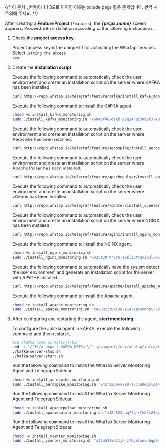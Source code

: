{/* 이 문서 넘버링이 1 1 3으로 이어진 이유는 xclude page 활용 문제입니다. 번역 시 주의해 주세요. */}

After creating a **Feature Project** (<code class='Features'>Features</code>), the ***{props.name}*** screen appears. Proceed with installation according to the following instructions. 

1. Check the **project access key**. 

   Project access key is the unique ID for activating the WhaTap services. Select <code class='my'>Getting the access key</code>. 

2. Create the **installation script**. 

   <InDoc pages="kafka-introduction">

   Execute the following command to automatically check the user environment and create an installation script on the server where KAFKA has been installed. 

   ```bash
   curl http://repo.whatap.io/telegraf/feature/kafka/install_kafka_monitoring.sh -o install_kafka_monitoring.sh
   ```

   Execute the following command to install the KAFKA agent.

   ```bash
   chmod +x install_kafka_monitoring.sh
   sudo ./install_kafka_monitoring.sh "x604pf485d1kk-z6q14nuc509pk3-x39moealrfodum" "13.124.11.223/13.209.172.35"
   ```

   </InDoc>

   <InDoc pages="aerospike-introduction">

   Execute the following command to automatically check the user environment and create an installation script on the server where Aerospike has been installed. 

   ```bash
   curl http://repo.whatap.io/telegraf/feature/aerospike/install_aerospike_monitoring.sh -o install_aerospike_monitoring.sh
   ```

   </InDoc>

   <InDoc pages="apache-pulsar-introduction">

   Execute the following command to automatically check the user environment and create an installation script on the server where Apache Pulsar has been installed. 

   ```bash
   curl http://repo.whatap.io/telegraf/feature/apachepulsar/install_apachepulsar_monitoring.sh -o install_apachepulsar_monitoring.sh
   ```

   </InDoc>

   <InDoc pages="vcenter-introduction">

   Execute the following command to automatically check the user environment and create an installation script on the server where vCenter has been installed. 

   ```bash
   curl http://repo.whatap.io/telegraf/feature/vcenter/install_vcenter_monitoring.sh -o install_vcenter_monitoring.sh
   ```

   </InDoc>

   <InDoc pages="nginx-introduction">

   Execute the following command to automatically check the user environment and create an installation script on the server where NGINX has been installed.

   ```bash
   curl http://repo.whatap.io/telegraf/feature/nginx/install_nginx_monitoring.sh -o install_nginx_monitoring.sh
   ```

   Execute the following command to install the NGINX agent.

   ```bash
   chmod +x install_nginx_monitoring.sh
   sudo ./install_nginx_monitoring.sh "x42ut20rmr8rn-z1kli3trqviqul-x5cm4quee6cdmj" "15.165.146.117"
   ```

   </InDoc>

   <InDoc pages="apache-introduction">

   Execute the following command to automatically have the system detect the user environment and generate an installation script for the server with APACHE installed.

   ```bash
   curl http://repo.whatap.io/telegraf/feature/apache/install_apache_monitoring.sh -o install_apache_monitoring.sh
   ```

   Execute the following command to install the Apache agent.

   ```bash
   chmod +x install_apache_monitoring.sh
   sudo ./install_apache_monitoring.sh "x42uu23t8kl3a-z1e71pb8vhbpir-z62lcfeuerbcp2" "15.165.146.117"
   ```

   </InDoc>

<Xclude pages="nginx-introduction,apache-introduction">

3. After configuring and restarting the agent, **start** **monitoring**.  

   <InDoc pages="kafka-introduction">

   To configure the Jolokia agent in KAFKA, execute the following command and then restart it.

   ```bash
   #cd {kafka home directory}/bin
   sed -i '/^#!/a export KAFKA_OPTS='\''-javaagent:/usr/whatap/infra/feature/jolokia-agent-jvm-2.0.1-javaagent.jar=port=8778,host=127.0.0.1'\''' kafka-server-start.sh
   ./kafka-server-stop.sh
   ./kafka-server-start.sh
   ```

   </InDoc>

   <InDoc pages="aerospike-introduction">

   Run the following command to install the WhaTap Server Monitoring Agent and Telegraph Sidecar.

   ```bash
   chmod +x install_aerospike_monitoring.sh
   sudo ./install_aerospike_monitoring.sh "x42ru23mvv8e0-z773a0eqslde4u-z32imrtin4l23j" "15.165.146.117"
   ```

   </InDoc>

   <InDoc pages="apache-pulsar-introduction">

   Run the following command to install the WhaTap Server Monitoring Agent and Telegraph Sidecar.

   ```bash
   chmod +x install_apachepulsar_monitoring.sh
   sudo ./install_apachepulsar_monitoring.sh "x42s823cuq7fg-x7ekkc24qctvr1-z51hfam8avhtls" "15.165.146.117"
   ```

   </InDoc>

   <InDoc pages="vcenter-introduction">

   Run the following command to install the WhaTap Server Monitoring Agent and Telegraph Sidecar.

   ```bash
   chmod +x install_vcenter_monitoring.sh
   sudo ./install_vcenter_monitoring.sh "x42u520ie21jb-z76vslonvu6qp8-x7dv18dj7fknuq" "15.165.146.117"
   ```

   </InDoc>

</Xclude>

